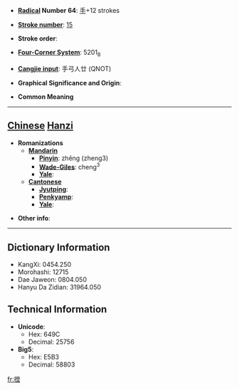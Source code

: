 * '''[[Wiktionary:Chinese radical index| Radical]] Number 64''': [[Wiktionary:Chinese radical index 手|手]]+12 strokes

* '''[[Wiktionary:Chinese total strokes index|Stroke number]]''': [[Wiktionary:Chinese total strokes index 15|15]]

* '''Stroke order''': 

* '''[[Wiktionary:Chinese four corner index|Four-Corner System]]''': 5201<sub>8</sub>

* '''[[Wiktionary:Chinese Cangjie index|Cangjie input]]''': 手弓人廿 (QNOT)

* '''Graphical Significance and Origin''': 

* '''Common Meaning'''

----

== [[Chinese]] [[Hanzi]] ==

* '''Romanizations'''
** '''[[Mandarin]]'''
*** '''[[Pinyin]]''': zhěng (zheng3)
*** '''[[Wade-Giles]]''': cheng<sup>3</sup>
*** '''[[Yale]]''': 
** '''[[Cantonese]]'''
*** '''[[Jyutping]]''':
*** '''[[Penkyamp]]''': 
*** '''[[Yale]]''': 

* '''Other info''': 

----

== Dictionary Information ==

* KangXi: 0454.250
* Morohashi: 12715
* Dae Jaweon: 0804.050
* Hanyu Da Zidian: 31964.050

== Technical Information ==

* '''Unicode''':
** Hex: 649C
** Decimal: 25756
* '''Big5''':
** Hex: E5B3
** Decimal: 58803

[[fr:撜]]